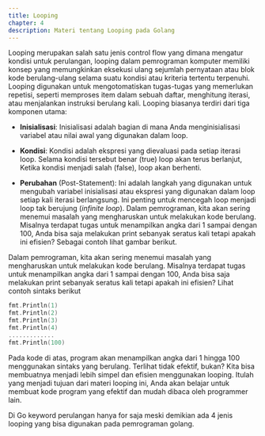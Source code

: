```yaml
---
title: Looping
chapter: 4
description: Materi tentang Looping pada Golang
---
```


Looping merupakan salah satu jenis control flow yang dimana mengatur
kondisi untuk perulangan, looping dalam pemrograman komputer memiliki
konsep yang memungkinkan eksekusi ulang sejumlah pernyataan atau blok
kode berulang-ulang selama suatu kondisi atau kriteria tertentu terpenuhi.
Looping digunakan untuk mengotomatiskan tugas-tugas yang
memerlukan repetisi, seperti memproses item dalam sebuah daftar,
menghitung iterasi, atau menjalankan instruksi berulang kali.
Looping biasanya terdiri dari tiga komponen utama:

- **Inisialisasi**: Inisialisasi adalah bagian di mana Anda menginisialisasi
  variabel atau nilai awal yang digunakan dalam loop.

- **Kondisi**: Kondisi adalah ekspresi yang dievaluasi pada setiap iterasi
  loop. Selama kondisi tersebut benar (true) loop akan terus berlanjut,
  Ketika kondisi menjadi salah (false), loop akan berhenti.

- **Perubahan** (Post-Statement): Ini adalah langkah yang digunakan
  untuk mengubah variabel inisialisasi atau ekspresi yang digunakan
  dalam loop setiap kali iterasi berlangsung. Ini penting untuk mencegah
  loop menjadi loop tak berujung (_infinite loop_).
  Dalam pemrograman, kita akan sering menemui masalah yang
  mengharuskan untuk melakukan kode berulang. Misalnya terdapat tugas
  untuk menampilkan angka dari 1 sampai dengan 100, Anda bisa saja
  melakukan print sebanyak seratus kali tetapi apakah ini efisien? Sebagai
  contoh lihat gambar berikut.

Dalam pemrograman, kita akan sering menemui masalah yang 
mengharuskan untuk melakukan kode berulang. Misalnya terdapat tugas 
untuk menampilkan angka dari 1 sampai dengan 100, Anda bisa saja 
melakukan print sebanyak seratus kali tetapi apakah ini efisien? 
Lihat contoh sintaks berikut

```go
fmt.Println(1)
fmt.Println(2)
fmt.Println(3)
fmt.Println(4)
.............
fmt.Println(100)
```

Pada kode di atas, program akan menampilkan angka dari 1 hingga 100
menggunakan sintaks yang berulang. Terlihat tidak efektif, bukan? Kita bisa 
membuatnya menjadi lebih simpel dan efisien menggunakan looping.
Itulah yang menjadi tujuan dari materi looping ini, Anda akan belajar untuk 
membuat kode program yang efektif dan mudah dibaca oleh programmer 
lain.

Di Go keyword perulangan hanya for saja meski demikian ada 4 jenis 
looping yang bisa digunakan pada pemrograman golang.
